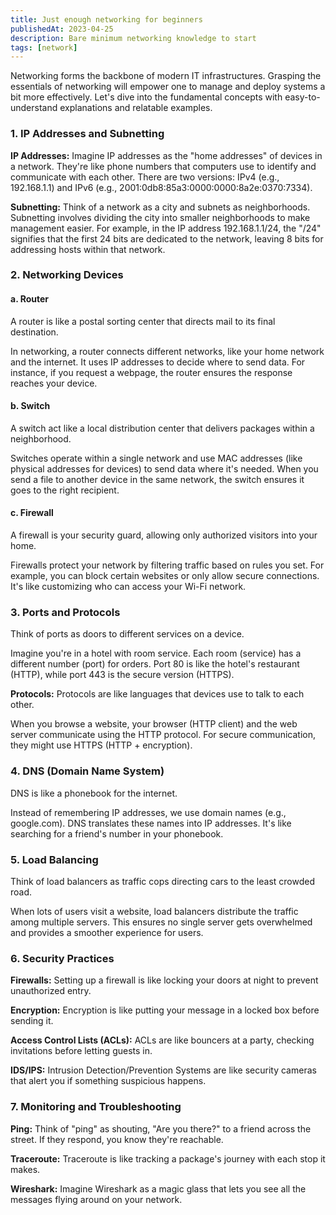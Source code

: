 ```yaml
---
title: Just enough networking for beginners
publishedAt: 2023-04-25
description: Bare minimum networking knowledge to start
tags: [network]
---
```


Networking forms the backbone of modern IT infrastructures. Grasping the essentials of networking will empower one to manage and deploy systems a bit more effectively. Let's dive into the fundamental concepts with easy-to-understand explanations and relatable examples.

### 1. **IP Addresses and Subnetting**

**IP Addresses:** Imagine IP addresses as the "home addresses" of devices in a network. They're like phone numbers that computers use to identify and communicate with each other. There are two versions: IPv4 (e.g., 192.168.1.1) and IPv6 (e.g., 2001:0db8:85a3:0000:0000:8a2e:0370:7334).

**Subnetting:** Think of a network as a city and subnets as neighborhoods. Subnetting involves dividing the city into smaller neighborhoods to make management easier. For example, in the IP address 192.168.1.1/24, the "/24" signifies that the first 24 bits are dedicated to the network, leaving 8 bits for addressing hosts within that network.

### 2. **Networking Devices**

#### a. **Router**

A router is like a postal sorting center that directs mail to its final destination.

In networking, a router connects different networks, like your home network and the internet. It uses IP addresses to decide where to send data. For instance, if you request a webpage, the router ensures the response reaches your device.

#### b. **Switch**

A switch act like a local distribution center that delivers packages within a neighborhood.

Switches operate within a single network and use MAC addresses (like physical addresses for devices) to send data where it's needed. When you send a file to another device in the same network, the switch ensures it goes to the right recipient.

#### c. **Firewall**

A firewall is your security guard, allowing only authorized visitors into your home.

Firewalls protect your network by filtering traffic based on rules you set. For example, you can block certain websites or only allow secure connections. It's like customizing who can access your Wi-Fi network.

### 3. **Ports and Protocols**

Think of ports as doors to different services on a device.

Imagine you're in a hotel with room service. Each room (service) has a different number (port) for orders. Port 80 is like the hotel's restaurant (HTTP), while port 443 is the secure version (HTTPS).

**Protocols:** Protocols are like languages that devices use to talk to each other.

When you browse a website, your browser (HTTP client) and the web server communicate using the HTTP protocol. For secure communication, they might use HTTPS (HTTP + encryption).

### 4. **DNS (Domain Name System)**

DNS is like a phonebook for the internet.

Instead of remembering IP addresses, we use domain names (e.g., google.com). DNS translates these names into IP addresses. It's like searching for a friend's number in your phonebook.

### 5. **Load Balancing**

Think of load balancers as traffic cops directing cars to the least crowded road.

When lots of users visit a website, load balancers distribute the traffic among multiple servers. This ensures no single server gets overwhelmed and provides a smoother experience for users.

### 6. **Security Practices**

**Firewalls:** Setting up a firewall is like locking your doors at night to prevent unauthorized entry.

**Encryption:** Encryption is like putting your message in a locked box before sending it.

**Access Control Lists (ACLs):** ACLs are like bouncers at a party, checking invitations before letting guests in.

**IDS/IPS:** Intrusion Detection/Prevention Systems are like security cameras that alert you if something suspicious happens.

### 7. **Monitoring and Troubleshooting**

**Ping:** Think of "ping" as shouting, "Are you there?" to a friend across the street. If they respond, you know they're reachable.

**Traceroute:** Traceroute is like tracking a package's journey with each stop it makes.

**Wireshark:** Imagine Wireshark as a magic glass that lets you see all the messages flying around on your network.
